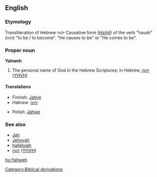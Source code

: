 ==English==

===Etymology===

Transliteration of Hebrew יהוה Causative form ([[Hiphil]]) of the verb "havah" (הוה) "to be / to become". "He causes to be" or "He comes to be".

===Proper noun===
'''Yahweh'''

# {{context|religion}} The personal name of God in the Hebrew Scriptures; in Hebrew, [[יהוה]] ([[YHVH]])

====Translations====
{{top}}
*Finnish: [[Jahve]]
*Hebrew: [[יהוה]]
{{mid}}
*Polish: [[Jahwe]]
{{bottom}}

===See also===
*[[Jah]]
*[[Jehovah]]
* [[hallelujah]]
*[[יהוה]] ([[YHVH]])

[[Category:Biblical derivations]]

[[hu:Yahweh]]